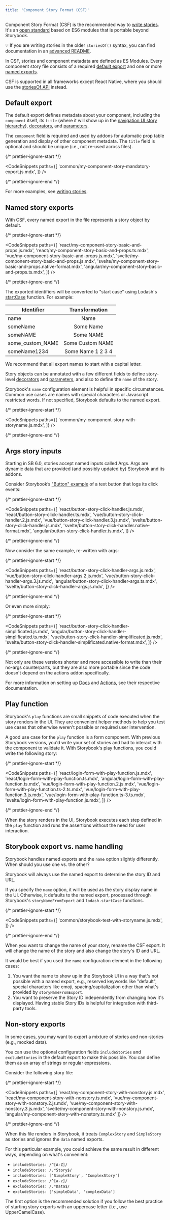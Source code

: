 ```yaml
---
title: 'Component Story Format (CSF)'
---
```


Component Story Format (CSF) is the recommended way to [write stories](../writing-stories/introduction.mdx). It's an [open standard](https://github.com/ComponentDriven/csf) based on ES6 modules that is portable beyond Storybook.

<div class="aside">

💡 If you are writing stories in the older `storiesOf()` syntax, you can find documentation in an [advanced README](../../lib/core/docs/storiesOf.md).

</div>

In CSF, stories and component metadata are defined as ES Modules. Every component story file consists of a required [default export](https://developer.mozilla.org/en-US/docs/Web/JavaScript/Reference/Statements/export#Using_the_default_export) and one or more [named exports](https://developer.mozilla.org/en-US/docs/Web/JavaScript/Reference/Statements/export).

CSF is supported in all frameworks except React Native, where you should use the [storiesOf API](../../lib/core/docs/storiesOf.md) instead.

## Default export

The default export defines metadata about your component, including the `component` itself, its `title` (where it will show up in the [navigation UI story hierarchy](../writing-stories/naming-components-and-hierarchy.mdx#sorting-stories)), [decorators](../writing-stories/decorators.mdx), and [parameters](../writing-stories/parameters.mdx).

The `component` field is required and used by addons for automatic prop table generation and display of other component metadata. The `title` field is optional and should be unique (i.e., not re-used across files).

{/* prettier-ignore-start */}

<CodeSnippets
  paths={[
    'common/my-component-story-mandatory-export.js.mdx',
  ]}
/>

{/* prettier-ignore-end */}

For more examples, see [writing stories](../writing-stories/introduction.mdx).

## Named story exports

With CSF, every named export in the file represents a story object by default.

{/* prettier-ignore-start */}

<CodeSnippets
  paths={[
    'react/my-component-story-basic-and-props.js.mdx',
    'react/my-component-story-basic-and-props.ts.mdx',
    'vue/my-component-story-basic-and-props.js.mdx',
    'svelte/my-component-story-basic-and-props.js.mdx',
    'svelte/my-component-story-basic-and-props.native-format.mdx',
    'angular/my-component-story-basic-and-props.ts.mdx',
  ]}
/>

{/* prettier-ignore-end */}

The exported identifiers will be converted to "start case" using Lodash's [startCase](https://lodash.com/docs/#startCase) function. For example:

| Identifier       |  Transformation   |
| ---------------- | :---------------: |
| name             |       Name        |
| someName         |     Some Name     |
| someNAME         |     Some NAME     |
| some_custom_NAME | Some Custom NAME  |
| someName1234     | Some Name 1 2 3 4 |

We recommend that all export names to start with a capital letter.

Story objects can be annotated with a few different fields to define story-level [decorators](../writing-stories/decorators.mdx) and [parameters](../writing-stories/parameters.mdx), and also to define the `name` of the story.

Storybook's `name` configuration element is helpful in specific circumstances. Common use cases are names with special characters or Javascript restricted words. If not specified, Storybook defaults to the named export.

{/* prettier-ignore-start */}

<CodeSnippets
  paths={[
    'common/my-component-story-with-storyname.js.mdx',
  ]}
/>

{/* prettier-ignore-end */}

## Args story inputs

Starting in SB 6.0, stories accept named inputs called Args. Args are dynamic data that are provided (and possibly updated by) Storybook and its addons.

Consider Storybook’s ["Button" example](../writing-stories/introduction.mdx#defining-stories) of a text button that logs its click events:

{/* prettier-ignore-start */}

<CodeSnippets
  paths={[
    'react/button-story-click-handler.js.mdx',
    'react/button-story-click-handler.ts.mdx',
    'vue/button-story-click-handler.2.js.mdx',
    'vue/button-story-click-handler.3.js.mdx',
    'svelte/button-story-click-handler.js.mdx',
    'svelte/button-story-click-handler.native-format.mdx',
    'angular/button-story-click-handler.ts.mdx',
  ]}
/>

{/* prettier-ignore-end */}

Now consider the same example, re-written with args:

{/* prettier-ignore-start */}

<CodeSnippets
  paths={[
    'react/button-story-click-handler-args.js.mdx',
    'vue/button-story-click-handler-args.2.js.mdx',
    'vue/button-story-click-handler-args.3.js.mdx',
    'angular/button-story-click-handler-args.ts.mdx',
    'svelte/button-story-click-handler-args.js.mdx',
  ]}
/>

{/* prettier-ignore-end */}


Or even more simply:

{/* prettier-ignore-start */}

<CodeSnippets
  paths={[
    'react/button-story-click-handler-simplificated.js.mdx',
    'angular/button-story-click-handler-simplificated.ts.mdx',
    'vue/button-story-click-handler-simplificated.js.mdx',
    'svelte/button-story-click-handler-simplificated.native-format.mdx',
  ]}
/>

{/* prettier-ignore-end */}

Not only are these versions shorter and more accessible to write than their no-args counterparts, but they are also more portable since the code doesn't depend on the actions addon specifically.

For more information on setting up [Docs](../writing-docs/introduction.mdx) and [Actions](../essentials/actions.mdx), see their respective documentation.

## Play function

Storybook's `play` functions are small snippets of code executed when the story renders in the UI. They are convenient helper methods to help you test use cases that otherwise weren't possible or required user intervention.

A good use case for the `play` function is a form component. With previous Storybook versions, you'd write your set of stories and had to interact with the component to validate it. With Storybook's play functions, you could write the following story:

{/* prettier-ignore-start */}

<CodeSnippets
  paths={[
    'react/login-form-with-play-function.js.mdx',
    'react/login-form-with-play-function.ts.mdx',
    'angular/login-form-with-play-function.ts.mdx',
    'vue/login-form-with-play-function.2.js.mdx',
    'vue/login-form-with-play-function.ts-2.ts.mdx',
    'vue/login-form-with-play-function.3.js.mdx',
    'vue/login-form-with-play-function.ts-3.ts.mdx',
    'svelte/login-form-with-play-function.js.mdx',
  ]}
/>

{/* prettier-ignore-end */}

When the story renders in the UI, Storybook executes each step defined in the `play` function and runs the assertions without the need for user interaction.

## Storybook export vs. name handling

Storybook handles named exports and the `name` option slightly differently. When should you use one vs. the other?

Storybook will always use the named export to determine the story ID and URL.

If you specify the `name` option, it will be used as the story display name in the UI. Otherwise, it defaults to the named export, processed through Storybook's `storyNameFromExport` and `lodash.startCase` functions.

{/* prettier-ignore-start */}

<CodeSnippets
  paths={[
    'common/storybook-test-with-storyname.js.mdx',
  ]}
/>

{/* prettier-ignore-end */}

When you want to change the name of your story, rename the CSF export. It will change the name of the story and also change the story's ID and URL.

It would be best if you used the `name` configuration element in the following cases:

1. You want the name to show up in the Storybook UI in a way that's not possible with a named export, e.g., reserved keywords like "default", special characters like emoji, spacing/capitalization other than what's provided by `storyNameFromExport`.
2. You want to preserve the Story ID independently from changing how it's displayed. Having stable Story IDs is helpful for integration with third-party tools.

## Non-story exports

In some cases, you may want to export a mixture of stories and non-stories (e.g., mocked data).

You can use the optional configuration fields `includeStories` and `excludeStories` in the default export to make this possible. You can define them as an array of strings or regular expressions.

Consider the following story file:

{/* prettier-ignore-start */}

<CodeSnippets
  paths={[
    'react/my-component-story-with-nonstory.js.mdx',
    'react/my-component-story-with-nonstory.ts.mdx',
    'vue/my-component-story-with-nonstory.2.js.mdx',
    'vue/my-component-story-with-nonstory.3.js.mdx',
    'svelte/my-component-story-with-nonstory.js.mdx',
    'angular/my-component-story-with-nonstory.ts.mdx'
  ]}
/>

{/* prettier-ignore-end */}

When this file renders in Storybook, it treats `ComplexStory` and `SimpleStory` as stories and ignores the `data` named exports.

For this particular example, you could achieve the same result in different ways, depending on what's convenient:

- `includeStories: /^[A-Z]/`
- `includeStories: /.*Story$/`
- `includeStories: ['SimpleStory', 'ComplexStory']`
- `excludeStories: /^[a-z]/`
- `excludeStories: /.*Data$/`
- `excludeStories: ['simpleData', 'complexData']`

The first option is the recommended solution if you follow the best practice of starting story exports with an uppercase letter (i.e., use UpperCamelCase).